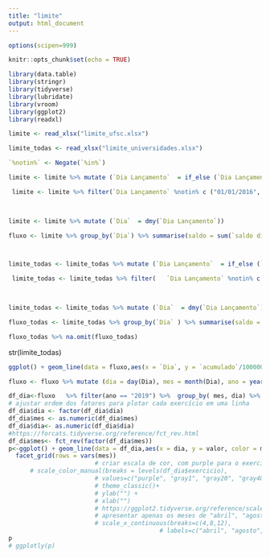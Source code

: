 ```yaml
---
title: "limite"
output: html_document
---
```



```r
options(scipen=999)
```


```r
knitr::opts_chunk$set(echo = TRUE)
```


```r
library(data.table)
library(stringr)
library(tidyverse)
library(lubridate)
library(vroom)
library(ggplot2)
library(readxl)
```

```r
limite <- read_xlsx("limite_ufsc.xlsx")

limite_todas <- read_xlsx("limite_universidades.xlsx")
```


```r

`%notin%` <- Negate(`%in%`)

limite <- limite %>% mutate (`Dia Lançamento`  = if_else (`Dia Lançamento` == "000/2015", str_replace(`Dia Lançamento`, "000", "01/01"), `Dia Lançamento`  ) )

 limite <- limite %>% filter(`Dia Lançamento` %notin% c ("01/01/2016", "01/01/2017", "01/01/2018", "01/01/2019", "01/01/2020"))
  


limite <- limite %>% mutate (`Dia`  = dmy(`Dia Lançamento`)) 

fluxo <- limite %>% group_by(`Dia`) %>% summarise(saldo = sum(`saldo dia R$`)) %>% mutate (acumulado = cumsum(saldo))




```


```r
limite_todas <- limite_todas %>% mutate (`Dia Lançamento`  = if_else (`Dia Lançamento` == "000/2009", str_replace(`Dia Lançamento`, "000", "01/01"), `Dia Lançamento`  ) )

 limite_todas <- limite_todas %>% filter(   `Dia Lançamento` %notin% c ("01/01/2010","01/01/2011","01/01/2012","01/01/2013","01/01/2014","01/01/2015","01/01/2016", "01/01/2017", "01/01/2018", "01/01/2019", "01/01/2020"))
  


limite_todas <- limite_todas %>% mutate (`Dia`  = dmy(`Dia Lançamento`))

fluxo_todas <- limite_todas %>% group_by(`Dia` ) %>% summarise(saldo = sum(`saldo dia R$`)) %>% mutate (acumulado = cumsum(saldo))

fluxo_todas %>% na.omit(fluxo_todas)
```

str(limite_todas)

```r
ggplot() + geom_line(data = fluxo,aes(x = `Dia`, y = `acumulado`/1000000))
```


```r
fluxo <- fluxo %>% mutate (dia = day(Dia), mes = month(Dia), ano = year(Dia))

df_dia<-fluxo   %>% filter(ano == "2019") %>%  group_by( mes, dia) %>% summarise(valor = round(sum(saldo), digits = 2)) 
# ajustar ordem dos fatores para plotar cada exercício em uma linha 
df_dia$dia <- factor(df_dia$dia)
df_dia$mes <- as.numeric(df_dia$mes)
df_dia$dia<- as.numeric(df_dia$dia)
#https://forcats.tidyverse.org/reference/fct_rev.html
df_dia$mes<- fct_rev(factor(df_dia$mes))
p<-ggplot() + geom_line(data = df_dia,aes(x = dia, y = valor, color = mes))+
  facet_grid(rows = vars(mes))
                        # criar escala de cor, com purple para o exercício mais recente e cinza para os demais exercícios (fica mais claro a medida que é mais antigo)
      # scale_color_manual(breaks = levels(df_dia$exercicio),
                        # values=c("purple", "gray1", "gray20", "gray40", "gray60", "gray80"))+
                        # theme_classic()+
                        # ylab("") +
                        # xlab("") 
                        # https://ggplot2.tidyverse.org/reference/scale_date.html
                        # apresentar apenas os meses de "abril", "agosto", "dezembro" na escala do eixo X
                        # scale_x_continuous(breaks=c(4,8,12),
                                          # labels=c("abril", "agosto", "dezembro"))
p                      
# ggplotly(p)
```

